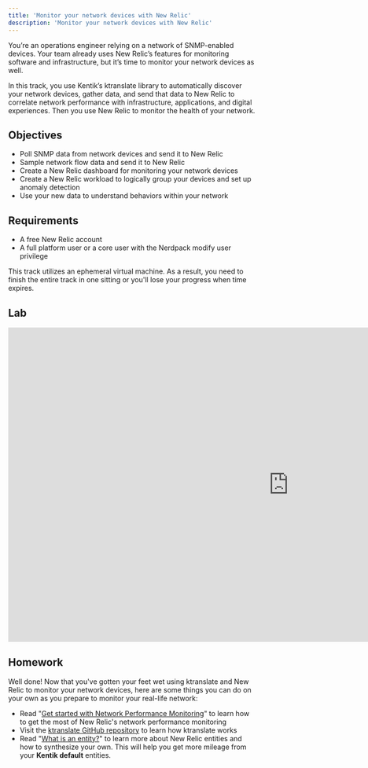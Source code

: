 ```yaml
---
title: 'Monitor your network devices with New Relic'
description: 'Monitor your network devices with New Relic'
---
```


You’re an operations engineer relying on a network of SNMP-enabled devices. Your team already uses New Relic’s features for monitoring software and infrastructure, but it’s time to monitor your network devices as well.

In this track, you use Kentik’s ktranslate library to automatically discover your network devices, gather data, and send that data to New Relic to correlate network performance with infrastructure, applications, and digital experiences. Then you use New Relic to monitor the health of your network.

## Objectives

- Poll SNMP data from network devices and send it to New Relic
- Sample network flow data and send it to New Relic
- Create a New Relic dashboard for monitoring your network devices
- Create a New Relic workload to logically group your devices and set up anomaly detection
- Use your new data to understand behaviors within your network

## Requirements

- A free New Relic account
- A full platform user or a core user with the Nerdpack modify user privilege

<Callout variant="important">

This track utilizes an ephemeral virtual machine. As a result, you need to finish the entire track in one sitting or you'll lose your progress when time expires.

</Callout>

## Lab

<iframe width="1140" height="640" sandbox="allow-same-origin allow-scripts allow-popups allow-forms allow-modals" src="https://play.instruqt.com/embed/newrelic/tracks/network-performance-monitoring?token=em_8vjt8dquoemjh76q" style="border: 0;"></iframe>

## Homework

Well done! Now that you've gotten your feet wet using ktranslate and New Relic to monitor your network devices, here are some things you can do on your own as you prepare to monitor your real-life network:

- Read "[Get started with Network Performance Monitoring](https://docs.newrelic.com/docs/network-performance-monitoring/get-started/npm-introduction/)" to learn how to get the most of New Relic's network performance monitoring
- Visit the [ktranslate GitHub repository](https://github.com/kentik/ktranslate) to learn how ktranslate works
- Read "[What is an entity?](https://docs.newrelic.com/docs/new-relic-one/use-new-relic-one/core-concepts/what-entity-new-relic/)" to learn more about New Relic entities and how to synthesize your own. This will help you get more mileage from your **Kentik default** entities.
